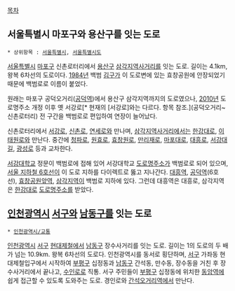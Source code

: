 {{{+1 白凡路 / Baekbeom-ro }}}

[[목차]]
== 서울특별시 마포구와 용산구를 잇는 도로 ==
 * 상위항목 : [[서울특별시]], [[서울특별시도]]

[[서울특별시]] [[마포구]] 신촌로터리에서 [[용산구]] [[삼각지역]]사거리를 잇는 도로. 길이는 4.1km, 왕복 6차선의 도로이다. [[1984년]] 백범 [[김구]]가 이 도로변에 있는 효창공원에 안장되었기 때문에 백범로로 이름이 붙었다.

원래는 마포구 공덕오거리([[공덕역]])에서 용산구 삼각지역까지의 도로였으나, [[2010년]] 도로명주소 개정 이후 옛 서강로[* 현재의 [서강로]와는 다르다. 항목 참조.](공덕오거리~신촌로터리) 전 구간을 백범로로 편입하여 연장이 늘어났다.

신촌로터리에서 [[서강로]], [[신촌로]], [[연세로]]와 만나며, [[삼각지역]]사거리에서는 [[한강대로]], [[이태원로]]와 만난다. 중간에 [[청파로]], [[원효로]], [[효창원로]], [[만리재로]], [[마포대로]], [[대흥로]], [[서강대길]], [[광성로]] 등과 교차한다.

[[서강대학교]] 정문이 백범로에 접해 있어 서강대학교 [[도로명주소]]가 백범로로 되어 있으며, [[서울 지하철 6호선]]이 이 도로 지하를 다이렉트로 뚫고 지나간다. [[대흥역]], [[공덕역]](6호선), [[효창공원앞역]], [[삼각지역]]이 백범로 지하에 있다. 그런데 대흥역은 대흥로, 삼각지역은 [[한강대로]] [[도로명주소]]를 받았다.

== [[인천광역시]] [[서구(인천)|서구]]와 [[남동구]]를 잇는 도로 ==
 * [[인천광역시/교통]]

[[인천광역시]] [[서구(인천)|서구]] [[현대제철]]에서 [[남동구]] 장수사거리를 잇는 도로. 길이는 1의 도로의 두 배가 넘는 10.9km. 왕복 6차선의 도로다. 인천광역시를 동서로 횡단하며, [[서구(인천)|서구]] 가좌동 현대제철입구에서 시작하여 [[부평구]] 십정동과 [[남동구]] 간석동, 만수동, 장수동을 거친 후 장수사거리에서 끝나고, [[수인로]]로 직통. 서구 주민들이 [[부평구]] 십정동에 위치한 [[동암역]]에 쉽게 접근할 수 있도록 도와주는 도로. 경인로와 [[간석오거리역]]에서 만난다.
